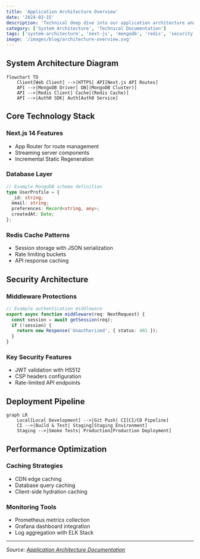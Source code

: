 ```yaml
---
title: 'Application Architecture Overview'
date: '2024-03-15'
description: 'Technical deep dive into our application architecture and infrastructure decisions'
category: ['System Architecture', 'Technical Documentation']
tags: ['system-architecture', 'next-js', 'mongodb', 'redis', 'security']
image: '/images/blog/architecture-overview.svg'
---
```


## System Architecture Diagram

```mermaid
flowchart TD
    Client[Web Client] -->|HTTPS| API[Next.js API Routes]
    API -->|MongoDB Driver| DB[(MongoDB Cluster)]
    API -->|Redis Client| Cache[(Redis Cache)]
    API -->|Auth0 SDK| Auth[Auth0 Service]
```

## Core Technology Stack

### Next.js 14 Features

- App Router for route management
- Streaming server components
- Incremental Static Regeneration

### Database Layer

```typescript
// Example MongoDB schema definition
type UserProfile = {
  _id: string;
  email: string;
  preferences: Record<string, any>;
  createdAt: Date;
};
```

### Redis Cache Patterns

- Session storage with JSON serialization
- Rate limiting buckets
- API response caching

## Security Architecture

### Middleware Protections

```typescript
// Example authentication middleware
export async function middleware(req: NextRequest) {
  const session = await getSession(req);
  if (!session) {
    return new Response('Unauthorized', { status: 401 });
  }
}
```

### Key Security Features

- JWT validation with HS512
- CSP headers configuration
- Rate-limited API endpoints

## Deployment Pipeline

```mermaid
graph LR
    Local[Local Development] -->|Git Push| CI[CI/CD Pipeline]
    CI -->|Build & Test| Staging[Staging Environment]
    Staging -->|Smoke Tests| Production[Production Deployment]
```

## Performance Optimization

### Caching Strategies

- CDN edge caching
- Database query caching
- Client-side hydration caching

### Monitoring Tools

- Prometheus metrics collection
- Grafana dashboard integration
- Log aggregation with ELK Stack

---

_Source: [Application Architecture Documentation](https://example.com/architecture)_

